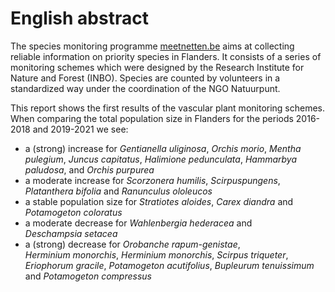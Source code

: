 \benglish

# English abstract {.unnumbered}

The species monitoring programme [meetnetten.be](www.meetnetten.be) aims at collecting reliable information on priority species in Flanders.
It consists of a series of monitoring schemes which were designed by the Research Institute for Nature and Forest (INBO).
Species are counted by volunteers in a standardized way under the coordination of the NGO Natuurpunt.

This report shows the first results of the vascular plant monitoring schemes.
When comparing the total population size in Flanders for the periods 2016-2018 and 2019-2021 we see:

-   a (strong) increase for *Gentianella uliginosa*, *Orchis morio*, *Mentha pulegium*, *Juncus capitatus*, *Halimione pedunculata*, *Hammarbya paludosa*, and *Orchis purpurea*
-   a moderate increase for *Scorzonera humilis*, *Scirpuspungens*, *Platanthera bifolia* and *Ranunculus ololeucos*
-   a stable population size for *Stratiotes aloides*, *Carex diandra* and *Potamogeton coloratus*
-   a moderate decrease for *Wahlenbergia hederacea* and *Deschampsia setacea*
-   a (strong) decrease for *Orobanche rapum-genistae*, *Herminium monorchis*, *Herminium monorchis*, *Scirpus triqueter*, *Eriophorum gracile*, *Potamogeton acutifolius*, *Bupleurum tenuissimum* and *Potamogeton compressus*

\eenglish
